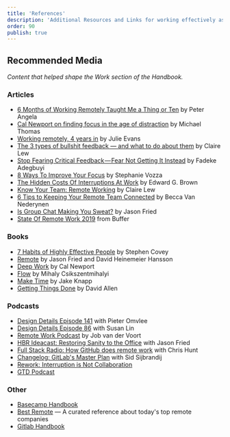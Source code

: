 ```yaml
---
title: 'References'
description: 'Additional Resources and Links for working effectively as a Designer at Liferay'
order: 90
publish: true
---
```


## Recommended Media

_Content that helped shape the Work section of the Handbook._

### Articles

-   [6 Months of Working Remotely Taught Me a Thing or Ten](https://dev.to/peteranglea/6-months-of-working-remotely-taught-me-a-thing-orten) by Peter Angela
-   [Cal Newport on finding focus in the age of distraction](https://blog.dropbox.com/topics/work-culture/cal-newport-finding-focus) by Michael Thomas
-   [Working remotely, 4 years in](https://jvns.ca/blog/2018/02/18/working-remotely--4-years-in/) by Julie Evans
-   [The 3 types of bullshit feedback — and what to do about them](https://m.signalvnoise.com/the-3-types-of-bullshit-feedback---and-what-to-do-about-them/) by Claire Lew
-   [Stop Fearing Critical Feedback — Fear Not Getting It Instead](https://doist.com/blog/handle-negative-feedback/) by Fadeke Adegbuyi
-   [8 Ways To Improve Your Focus](https://www.fastcompany.com/3050123/8-ways-to-improve-your-focus) by Stephanie Vozza
-   [The Hidden Costs Of Interruptions At Work](https://www.fastcompany.com/3044667/the-hidden-costs-of-interruptions-at-work) by Edward G. Brown
-   [Know Your Team: Remote Working](https://knowyourteam.com/blog/tag/remote-working/) by Claire Lew
-   [6 Tips to Keeping Your Remote Team Connected](https://www.helpscout.com/blog/remote-team-connectivity/) by Becca Van Nederynen
-   [Is Group Chat Making You Sweat?](https://m.signalvnoise.com/is-group-chat-making-you-sweat/) by Jason Fried
-   [State Of Remote Work 2019](https://buffer.com/state-of-remote-work-2019) from Buffer

### Books

-   [7 Habits of Highly Effective People](https://store.franklincovey.com/books-and-audio-360/the-7-habits-of-highly-effective-people-book) by Stephen Covey
-   [Remote](https://basecamp.com/books/remote) by Jason Fried and David Heinemeier Hansson
-   [Deep Work](http://calnewport.com/books/deep-work/) by Cal Newport
-   [Flow](https://www.amazon.com/Flow-Psychology-Experience-Perennial-Classics/dp/0061339202) by Mihaly Csikszentmihalyi
-   [Make Time](https://maketime.blog/) by Jake Knapp
-   [Getting Things Done](https://www.amazon.com/Getting-Things-Done-Stress-Free-Productivity/dp/0143126563) by David Allen

### Podcasts

-   [Design Details Episode 141](https://spec.fm/podcasts/design-details/40299) with Pieter Omvlee
-   [Design Details Episode 86](https://spec.fm/podcasts/design-details/22326) with Susan Lin
-   [Remote Work Podcast](https://www.remoteworkpodcast.com/) by Job van der Voort
-   [HBR Ideacast: Restoring Sanity to the Office](https://hbr.org/ideacast/2016/12/restoring-sanity-to-the-office.html) with Jason Fried
-   [Full Stack Radio: How GitHub does remote work](http://www.fullstackradio.com/23) with Chris Hunt
-   [Changelog: GitLab's Master Plan](https://changelog.com/podcast/220) with Sid Sijbrandij
-   [Rework: Interruption is Not Collaboration](https://rework.fm/interruption-not-collaboration/)
-   [GTD Podcast](https://gettingthingsdone.com/podcasts/)

### Other

-   [Basecamp Handbook](https://github.com/basecamp/handbook)
-   [Best Remote](https://bestremote.work/) — A curated reference about today's top remote companies
-   [Gitlab Handbook](https://about.gitlab.com/handbook/)
